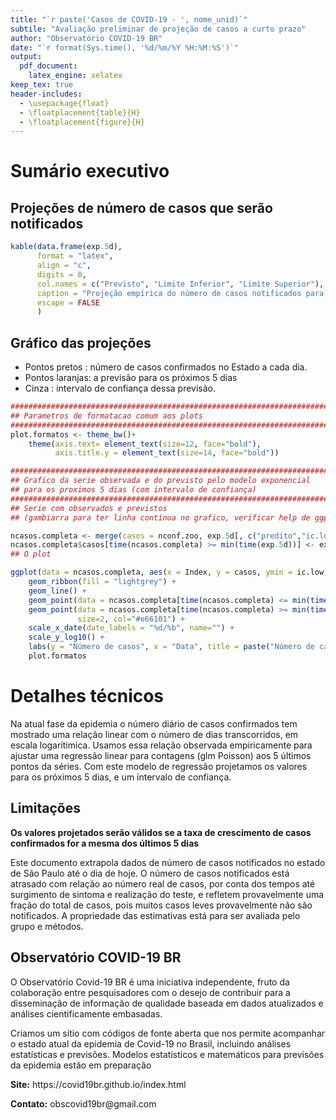 ```yaml
---
title: "`r paste('Casos de COVID-19 - ', nome_unid)`"
subtile: "Avaliação preliminar de projeção de casos a curto prazo"
author: "Observatório COVID-19 BR"
date: "`r format(Sys.time(), '%d/%m/%Y %H:%M:%S')`"
output: 
  pdf_document:
    latex_engine: xelatex
keep_tex: true
header-includes:
  - \usepackage{float}
  - \floatplacement{table}{H}
  - \floatplacement{figure}{H}
---
```


# Sumário executivo

## Projeções de número de casos que serão notificados

```r

kable(data.frame(exp.5d),
      format = "latex",
      align = "c",
      digits = 0,
      col.names = c("Previsto", "Limite Inferior", "Limite Superior"),
      caption = "Projeção empírica do número de casos notificados para os próximos 5 dias.",
      escape = FALSE
      )

```

## Gráfico das projeções

* Pontos pretos : número de casos confirmados no Estado a cada dia.
* Pontos laranjas: a previsão para os próximos 5 dias
* Cinza : intervalo de confiança dessa previsão. 

```r
################################################################################
## Parametros de formatacao comum aos plots
################################################################################
plot.formatos <- theme_bw()+
    theme(axis.text= element_text(size=12, face="bold"),
          axis.title.y = element_text(size=14, face="bold"))

################################################################################
## Grafico da serie observada e do previsto pelo modelo exponencial
## para os proximos 5 dias (com intervalo de confiança)
################################################################################
## Serie com observados e previstos
## (gambiarra para ter linha contínua no grafico, verificar help de ggplot.zoo)

ncasos.completa <- merge(casos = nconf.zoo, exp.5d[, c("predito","ic.low","ic.upp")])
ncasos.completa$casos[time(ncasos.completa) >= min(time(exp.5d))] <- exp.5d$predito[time(exp.5d) >= min(time(exp.5d))]
## O plot

ggplot(data = ncasos.completa, aes(x = Index, y = casos, ymin = ic.low, ymax = ic.upp)) +
    geom_ribbon(fill = "lightgrey") +
    geom_line() +
    geom_point(data = ncasos.completa[time(ncasos.completa) <= min(time(exp.5d))], size = 2) +
    geom_point(data = ncasos.completa[time(ncasos.completa) >= min(time(exp.5d))],
               size=2, col="#e66101") +
    scale_x_date(date_labels = "%d/%b", name="") +
    scale_y_log10() +
    labs(y = "Número de casos", x = "Data", title = paste("Número de casos notificados em escala logarítimica - ", nome_unid)) +
    plot.formatos

```


# Detalhes técnicos

Na atual fase da epidemia o número diário de casos confirmados tem
mostrado uma relação linear com o número de dias transcorridos, em
escala logarítimica. Usamos essa relação observada empiricamente para
ajustar uma regressão linear para contagens (glm Poisson) aos 5
últimos pontos da séries. Com este modelo de regressão projetamos os
valores para os próximos 5 dias, e um intervalo de confiança.

## Limitações

**Os valores projetados serão válidos se a taxa de crescimento de casos
confirmados for a mesma dos últimos 5 dias**

Este documento extrapola dados de número de casos notificados no
estado de São Paulo até o dia de hoje. O número de casos notificados
está atrasado com relação ao número real de casos, por conta dos
tempos até surgimento de sintoma e realização do teste, e refletem
provavelmente uma fração do total de casos, pois muitos casos leves
provavelmente não são notificados. A propriedade das estimativas está
para ser avaliada pelo grupo e métodos.


## Observatório COVID-19 BR

O Observatório Covid-19 BR é uma iniciativa independente, fruto da
colaboração entre pesquisadores com o desejo de contribuir para a
disseminação de informação de qualidade baseada em dados atualizados e
análises cientificamente embasadas. 

Criamos um sítio com códigos de fonte aberta que nos permite
acompanhar o estado atual da epidemia de Covid-19 no Brasil, incluindo
análises estatísticas e previsões. Modelos estatísticos e matemáticos
para previsões da epidemia estão em preparação

**Site:** https://covid19br.github.io/index.html

**Contato:** obscovid19br@gmail.com


